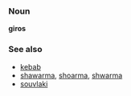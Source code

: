 ===Noun===
'''giros'''

===See also===
*[[kebab]]
*[[shawarma]], [[shoarma]], [[shwarma]]
*[[souvlaki]]